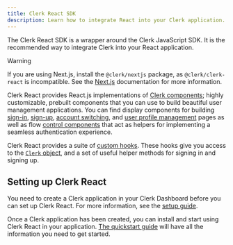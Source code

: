 ```yaml
---
title: Clerk React SDK
description: Learn how to integrate React into your Clerk application.
---
```


The Clerk React SDK is a wrapper around the Clerk JavaScript SDK. It is the recommended way to integrate Clerk into your React application.

> [!WARNING]
> If you are using Next.js, install the `@clerk/nextjs` package, as `@clerk/clerk-react` is incompatible. See the [Next.js](/docs/references/nextjs/overview) documentation for more information.

Clerk React provides React.js implementations of [Clerk components](/docs/components/overview); highly customizable, prebuilt components that you can use to build beautiful user management applications. You can find display components for building [sign-in](/docs/components/authentication/sign-in), [sign-up](/docs/components/authentication/sign-up), [account switching](/docs/components/user/user-button), and [user profile management](/docs/components/user/user-profile) pages as well as flow [control components](/docs/components/control/signed-in) that act as helpers for implementing a seamless authentication experience.

Clerk React provides a suite of [custom hooks](/docs/references/react/use-user). These hooks give you access to the [`Clerk` object](/docs/references/javascript/clerk/clerk), and a set of useful helper methods for signing in and signing up.

## Setting up Clerk React

You need to create a Clerk application in your Clerk Dashboard before you can set up Clerk React. For more information, see the [setup guide](/docs/quickstarts/setup-clerk).

Once a Clerk application has been created, you can install and start using Clerk React in your application. [The quickstart guide](/docs/quickstarts/react) will have all the information you need to get started.
